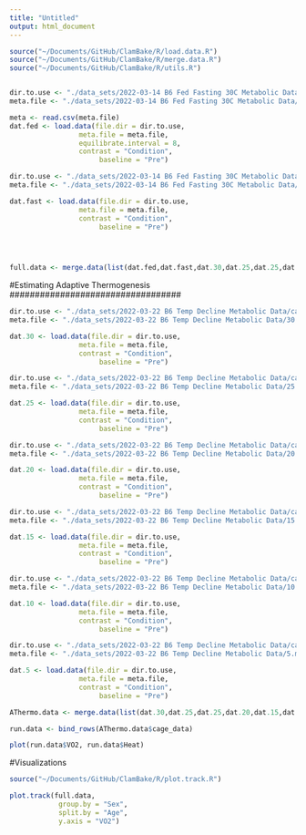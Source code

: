```yaml
---
title: "Untitled"
output: html_document
---
```


```r
source("~/Documents/GitHub/ClamBake/R/load.data.R")
source("~/Documents/GitHub/ClamBake/R/merge.data.R")
source("~/Documents/GitHub/ClamBake/R/utils.R")


dir.to.use <- "./data_sets/2022-03-14 B6 Fed Fasting 30C Metabolic Data/cage_data/2022-03-14 D1 Feed"
meta.file <- "./data_sets/2022-03-14 B6 Fed Fasting 30C Metabolic Data/feed.meta.csv"

meta <- read.csv(meta.file)
dat.fed <- load.data(file.dir = dir.to.use,
                 meta.file = meta.file, 
                 equilibrate.interval = 8,
                 contrast = "Condition",
                      baseline = "Pre")

dir.to.use <- "./data_sets/2022-03-14 B6 Fed Fasting 30C Metabolic Data/cage_data/2022-03-15 D2 Fasting"
meta.file <- "./data_sets/2022-03-14 B6 Fed Fasting 30C Metabolic Data/fast.meta.csv"

dat.fast <- load.data(file.dir = dir.to.use,
                 meta.file = meta.file, 
                 contrast = "Condition",
                      baseline = "Pre")


  

full.data <- merge.data(list(dat.fed,dat.fast,dat.30,dat.25,dat.25,dat.20,dat.15,dat.10,dat.5))
```

##################################
#Estimating Adaptive Thermogenesis
##################################

```r
dir.to.use <- "./data_sets/2022-03-22 B6 Temp Decline Metabolic Data/cage_data/2022-03-22 30C"
meta.file <- "./data_sets/2022-03-22 B6 Temp Decline Metabolic Data/30.meta.csv"

dat.30 <- load.data(file.dir = dir.to.use,
                 meta.file = meta.file, 
                 contrast = "Condition",
                      baseline = "Pre")

dir.to.use <- "./data_sets/2022-03-22 B6 Temp Decline Metabolic Data/cage_data/2022-03-23 25C"
meta.file <- "./data_sets/2022-03-22 B6 Temp Decline Metabolic Data/25.meta.csv"

dat.25 <- load.data(file.dir = dir.to.use,
                 meta.file = meta.file, 
                 contrast = "Condition",
                      baseline = "Pre")

dir.to.use <- "./data_sets/2022-03-22 B6 Temp Decline Metabolic Data/cage_data/2022-03-24 20C"
meta.file <- "./data_sets/2022-03-22 B6 Temp Decline Metabolic Data/20.meta.csv"

dat.20 <- load.data(file.dir = dir.to.use,
                 meta.file = meta.file, 
                 contrast = "Condition",
                      baseline = "Pre")

dir.to.use <- "./data_sets/2022-03-22 B6 Temp Decline Metabolic Data/cage_data/2022-03-25 15C"
meta.file <- "./data_sets/2022-03-22 B6 Temp Decline Metabolic Data/15.meta.csv"

dat.15 <- load.data(file.dir = dir.to.use,
                 meta.file = meta.file, 
                 contrast = "Condition",
                      baseline = "Pre")

dir.to.use <- "./data_sets/2022-03-22 B6 Temp Decline Metabolic Data/cage_data/2022-03-26 10C"
meta.file <- "./data_sets/2022-03-22 B6 Temp Decline Metabolic Data/10.meta.csv"

dat.10 <- load.data(file.dir = dir.to.use,
                 meta.file = meta.file, 
                 contrast = "Condition",
                      baseline = "Pre")

dir.to.use <- "./data_sets/2022-03-22 B6 Temp Decline Metabolic Data/cage_data/2022-03-27 5C"
meta.file <- "./data_sets/2022-03-22 B6 Temp Decline Metabolic Data/5.meta.csv"

dat.5 <- load.data(file.dir = dir.to.use,
                 meta.file = meta.file, 
                 contrast = "Condition",
                      baseline = "Pre")

AThermo.data <- merge.data(list(dat.30,dat.25,dat.25,dat.20,dat.15,dat.10,dat.5))
```



```r
run.data <- bind_rows(AThermo.data$cage_data)

plot(run.data$VO2, run.data$Heat)
```



##################
#Visualizations
```r
source("~/Documents/GitHub/ClamBake/R/plot.track.R")

plot.track(full.data, 
            group.by = "Sex",
            split.by = "Age",
            y.axis = "VO2") 
```

